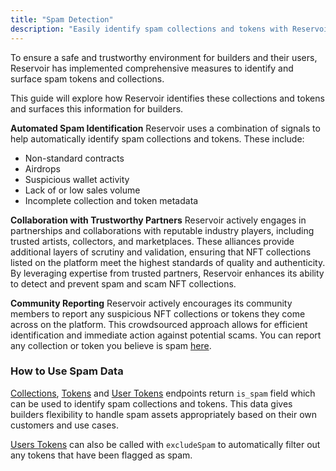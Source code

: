 ```yaml
---
title: "Spam Detection"
description: "Easily identify spam collections and tokens with Reservoir APIs."
---
```


To ensure a safe and trustworthy environment for builders and their users, Reservoir has implemented comprehensive measures to identify and surface spam tokens and collections.

This guide will explore how Reservoir identifies these collections and tokens and surfaces this information for builders.

**Automated Spam Identification** Reservoir uses a combination of signals to help automatically identify spam collections and tokens. These include:

* Non-standard contracts
* Airdrops
* Suspicious wallet activity
* Lack of or low sales volume
* Incomplete collection and token metadata

**Collaboration with Trustworthy Partners** Reservoir actively engages in partnerships and collaborations with reputable industry players, including trusted artists, collectors, and marketplaces. These alliances provide additional layers of scrutiny and validation, ensuring that NFT collections listed on the platform meet the highest standards of quality and authenticity. By leveraging expertise from trusted partners, Reservoir enhances its ability to detect and prevent spam and scam NFT collections.

**Community Reporting** Reservoir actively encourages its community members to report any suspicious NFT collections or tokens they come across on the platform. This crowdsourced approach allows for efficient identification and immediate action against potential scams. You can report any collection or token you believe is spam [here](/docs#tech-support).

### How to Use Spam Data

[Collections](/reference/getcollectionsv7), [Tokens](/reference/gettokensv6) and [User Tokens](/reference/getusersusertokensv7) endpoints return `is_spam` field which can be used to identify spam collections and tokens. This data gives builders flexibility to handle spam assets appropriately based on their own customers and use cases.

[Users Tokens](/reference/getusersusertokensv7) can also be called with `excludeSpam` to automatically filter out any tokens that have been flagged as spam.


